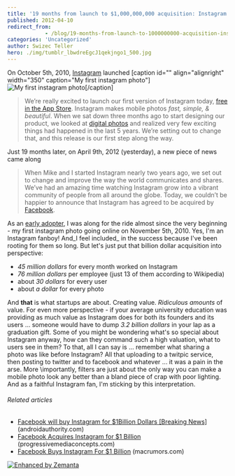 ```yaml
---
title: '19 months from launch to $1,000,000,000 acquisition: Instagram'
published: 2012-04-10
redirect_from: 
            - /blog/19-months-from-launch-to-1000000000-acquisition-instagram/swizec/4142
categories: 'Uncategorized'
author: Swizec Teller
hero: ./img/tumblr_lbwdreEgcJ1qekjngo1_500.jpg
---
```

On October 5th, 2010, [Instagram](http://instagr.am/ "Instagram") launched \[caption id="" align="alignright" width="350" caption="My first instagram photo"]![My first instagram photo](./img/tumblr_lbwdreEgcJ1qekjngo1_500.jpg "My first instagram photo")\[/caption]

> We’re really excited to launch our first version of Instagram today, [free in the App Store](itms://itunes.apple.com/us/app/instagram/id389801252?mt=8). Instagram makes mobile photos _fast, simple, & beautiful_. When we sat down three months ago to start designing our product, we looked at [digital photos](http://en.wikipedia.org/wiki/Digital_photography "Digital photography") and realized very few exciting things had happened in the last 5 years. We’re setting out to change that, and this release is our first step along the way.

Just 19 months later, on April 9th, 2012 (yesterday), a new piece of news came along

> When Mike and I started Instagram nearly two years ago, we set out to change and improve the way the world communicates and shares. We’ve had an amazing time watching Instagram grow into a vibrant community of people from all around the globe. Today, we couldn’t be happier to announce that Instagram has agreed to be acquired by [Facebook](http://facebook.com "Facebook").

As an [early adopter](http://en.wikipedia.org/wiki/Early_adopter "Early adopter"), I was along for the ride almost since the very beginning - my first instagram photo going online on November 5th, 2010. Yes, I'm an Instagram fanboy! And_I feel included_ in the success because I've been rooting for them so long. But let's just put that billion dollar acquisition into perspective:

- _45 million dollars_ for every month worked on Instagram
- _76 million dollars_ per employee (just 13 of them according to Wikipedia)
- about _30 dollars_ for every user
- about _a dollar_ for every photo

And **that** is what startups are about. Creating value. _Ridiculous amounts_ of value. For even more perspective - if your average university education was providing as much value as Instagram does for both its founders and its users ... someone would have to dump _3.2 billion dollars_ in your lap as a graduation gift. Some of you might be wondering what's so special about Instagram anyway, how can they command such a high valuation, what to users see in them? To that, all I can say is ... remember what sharing a photo was like before Instagram? All that uploading to a twitpic service, then posting to twitter and to facebook and whatever ... it was a pain in the arse. More \\importantly, filters are just about the only way you can make a mobile photo look any better than a bland piece of crap with poor lighting. And as a faithful Instagram fan, I'm sticking by this interpretation.

###### Related articles

- [Facebook will buy Instagram for $1Billion Dollars \[Breaking News\]](http://www.androidauthority.com/facebook-will-buy-instagram-for-1billion-dollars-breaking-news-73899/) (androidauthority.com)
- [Facebook Acquires Instagram for $1 Billion](http://progressivemediaconcepts.com/2012/04/facebook-acquires-instagram-for-1-billion/) (progressivemediaconcepts.com)
- [Facebook Buys Instagram For $1 Billion](http://www.macrumors.com/2012/04/09/facebook-buys-instagram-for-1-billion/) (macrumors.com)

[![Enhanced by Zemanta](http://img.zemanta.com/zemified_e.png?x-id=70289ca6-3204-4e92-96ee-7ccb9373ab9d)](http://www.zemanta.com/ "Enhanced by Zemanta")